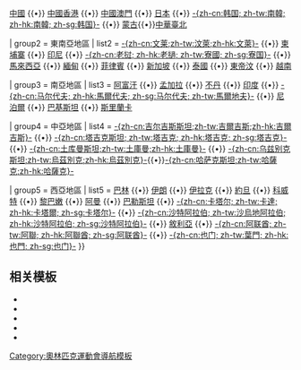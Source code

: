 {{Navbox
| name = 亞洲奧林匹克理事會
| title = [[File:Olympic rings without rims.svg|30px]] [[亚洲奥林匹克理事会]]
| group1 = 東亞地區
| list1 =  [[朝鮮民主主義人民共和國奧林匹克委員會|-{zh-cn:朝鲜; zh-tw:北韓; zh-hk:北韓; zh-sg:朝鲜}-]] {{•}} [[中國奧林匹克委員會|中國]] {{•}} [[中國香港體育協會暨奧林匹克委員會|中國香港]] {{•}}  [[中國澳門體育暨奧林匹克委員會|中國澳門]] {{•}} [[日本奧林匹克委員會|日本]] {{•}} [[大韓體育會|-{zh-cn:韩国; zh-tw:南韓; zh-hk:南韓; zh-sg:韩国}-]] {{•}} [[蒙古國家奧林匹克委員會|蒙古]]{{•}}[[中華奧林匹克委員會|中華臺北]]

| group2 = 東南亞地區
| list2 = [[文莱国家奥林匹克理事会|-{zh-cn:文莱;zh-tw:汶萊;zh-hk:文萊}-]] {{•}} [[柬埔寨國家奧林匹克委員會|柬埔寨]] {{•}} [[印度尼西亞國家體育委員會|印尼]] {{•}} [[老撾國家奧林匹克委員會|-{zh-cn:老挝; zh-hk:老撾; zh-tw:寮國; zh-sg:寮国}-]] {{•}} [[馬來西亞奧林匹克理事會|馬來西亞]] {{•}} [[緬甸奧林匹克委員會|緬甸]] {{•}} [[菲律賓奧林匹克委員會|菲律賓]] {{•}} [[新加坡奧林匹克理事會|新加坡]] {{•}} [[泰國國家奧林匹克委員會|泰國]] {{•}} [[東帝汶國家奧林匹克委員會|東帝汶]] {{•}} [[越南奧林匹克委員會|越南]]

| group3 = 南亞地區
| list3 = [[阿富汗國家奧林匹克委員會|阿富汗]] {{•}} [[孟加拉奧林匹克協會|孟加拉]] {{•}} [[不丹奧林匹克委員會|不丹]] {{•}} [[印度奧林匹克協會|印度]] {{•}} [[馬爾代夫奧林匹克委員會|-{zh-cn:马尔代夫; zh-hk:馬爾代夫; zh-sg:马尔代夫; zh-tw:馬爾地夫}-]] {{•}} [[尼泊爾奧林匹克委員會|尼泊爾]] {{•}} [[巴基斯坦奧林匹克協會|巴基斯坦]] {{•}} [[斯里蘭卡奧林匹克委員會|斯里蘭卡]]

| group4 = 中亞地區
| list4 = [[吉爾吉斯斯坦共和國國家奧林匹克委員會|-{zh-cn:吉尔吉斯斯坦;zh-tw:吉爾吉斯;zh-hk:吉爾吉斯}-]] {{•}} [[塔吉克斯坦國家奧林匹克委員會|-{zh-cn:塔吉克斯坦; zh-tw:塔吉克; zh-hk:塔吉克; zh-sg:塔吉克}-]] {{•}} [[土庫曼國家奧林匹克委員會|-{zh-cn:土库曼斯坦;zh-tw:土庫曼;zh-hk:土庫曼}-]] {{•}} [[烏茲別克國家奧林匹克委員會|-{zh-cn:乌兹别克斯坦;zh-tw:烏茲別克;zh-hk:烏茲別克}-]]{{•}}[[哈萨克斯坦共和国国家奥林匹克委员会|-{zh-cn:哈萨克斯坦;zh-tw:哈薩克;zh-hk:哈薩克}-]]

| group5 = 西亞地區
| list5 = [[巴林奧林匹克委員會|巴林]] {{•}} [[伊朗奧林匹克委員會|伊朗]] {{•}} [[伊拉克國家奧林匹克委員會|伊拉克]] {{•}} [[約旦奧林匹克委員會|約旦]] {{•}} [[科威特奧林匹克委員會|科威特]] {{•}} [[黎巴嫩奧林匹克委員會|黎巴嫩]] {{•}} [[阿曼奧林匹克委員會|阿曼]] {{•}} [[巴勒斯坦奧林匹克委員會|巴勒斯坦]] {{•}} [[卡塔爾奧林匹克委員會|-{zh-cn:卡塔尔; zh-tw:卡達; zh-hk:卡塔爾; zh-sg:卡塔尔}-]] {{•}} [[沙特阿拉伯奧林匹克委員會|-{zh-cn:沙特阿拉伯; zh-tw:沙烏地阿拉伯; zh-hk:沙特阿拉伯; zh-sg:沙特阿拉伯}-]] {{•}} [[敘利亞奧林匹克委員會|敘利亞]] {{•}} [[阿聯酋國家奧林匹克委員會|-{zh-cn:阿联酋; zh-tw:阿聯; zh-hk:阿聯酋; zh-sg:阿联酋}-]] {{•}} [[也門奧林匹克委員會|-{zh-cn:也门; zh-tw:葉門; zh-hk:也門; zh-sg:也门}-]]
}}<noinclude>
{{collapsible option}}

== 相关模板 ==
* {{legend|#000000|[[非洲]]：{{tl|非洲國家奧林匹克委員會聯合會}}}}
* {{legend|#df0024|[[美洲]]：{{tl|泛美體育組織}}}}
* {{legend|#f4c300|[[亚洲]]：{{tl|亞洲奧林匹克理事會}}}}
* {{legend|#009f3d|[[欧洲]]：{{tl|歐洲奧林匹克委員會}}}}
* {{legend|#0085c7|[[大洋洲]]：{{tl|大洋洲國家奧林匹克委員會}}}}

[[Category:國家奧林匹克委員會| ]]
[[Category:奧林匹克運動會導航模板]]
</noinclude>